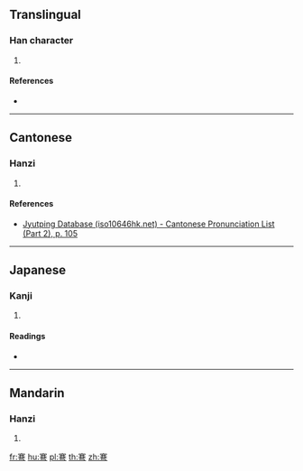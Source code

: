 ==Translingual==

===Han character===
{{Han char|rn=57|rad=弓|as=10|sn=13|four=|canj=JTCN}}

# {{defn|Han|sort=弓10}}

====References====
* {{Han ref|kx=0360.240|dkj=09838|dj=0678.140|hdz=21001.140|uh=5F3F|ud=24383}}

----

==Cantonese==

===Hanzi===
{{yue-hanzi|jyut=[[gin2]]|y=gin2}}

# {{defn|lang=yue|sort=弓10}}

====References====
* [http://www.iso10646hk.net/jp/document/download.jsp Jyutping Database (iso10646hk.net) - Cantonese Pronunciation List (Part 2), p. 105]

----

==Japanese==

===Kanji===
{{ja-kanji|grade=|rs=弓10}}

# {{defn|lang=ja|sort=弓10}}

====Readings====
* {{ja-readings|on=[[けん]] (ken), [[こん]] (kon)|kun=[[ゆみがつよい]] (yumigatsuyoi)}}

----

==Mandarin==

===Hanzi===
{{cmn-hanzi|pin=[[jiǎn]] ([[jian3]])|wg=chien<sup>3</sup>}}

# {{defn|lang=cmn|sort=弓10}}

[[fr:弿]]
[[hu:弿]]
[[pl:弿]]
[[th:弿]]
[[zh:弿]]